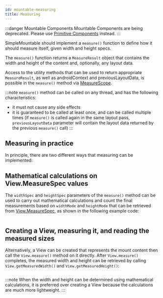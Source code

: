 ```yaml
---
id: mountable-measuring
title: Measuring
---
```


:::danger Mountable Components
Mountable Components are being deprecated. Please use [Primitive Components](mainconcepts/primitivecomponents/overview.mdx) instead.
:::

SimpleMountable should implement a `measure()` function to define how it should measure itself, given width and height specs.

The `measure()` function returns a `MeasureResult` object that contains the width and height of the content and, optionally, any layout data.

Access to the utility methods that can be used to return appropriate `MeasureResult`, as well as androidContext and previousLayoutData, is possible in the `measure()` method via [MeasureScope](https://fburl.com/measurescope).

:::note
`measure()` method can be called on any thread, and has the following characteristics:
- it must not cause any side effects
- it is guaranteed to be called at least once, and can be called multiple times (if `measure()` is called again in the same layout pass, `previousLayoutData` parameter will contain the layout data returned by the previous `measure()` call)
:::

## Measuring in practice

In principle, there are two different ways that measuring can be implemented:

## Mathematical calculations on View.MeasureSpec values

The `widthSpec` and `heightSpec` parameters of the `measure()` method can be used to carry out mathematical calculations and count the final measurements based on `widthMode` and `heightMode` that can be retrieved from [View.MeasureSpec](https://developer.android.com/reference/android/view/View.MeasureSpec), as shown in the following example code:

```kotlin file=sample/src/main/java/com/facebook/samples/litho/kotlin/mountables/bindto/ImageViewComponent.kt start=measure_example_start end=measure_example_end
```

## Creating a View, measuring it, and reading the measured sizes

Alternatively, a View can be created that represents the mount content then call the `View.measure()` method on it directly. After `View.measure()` completes, the measured width and height can be retrieved by calling `View.getMeasuredWidth()` and `View.getMeasuredHeight()`:

```kotlin file=sample/src/main/java/com/facebook/samples/litho/kotlin/mountables/SampleTextInput.kt start=start_measure_with_view_measurement end=end_measure_with_view_measurement
```

:::note
When the width and height can be determined using mathematical calculations, it is preferred over creating a View because the calculations are much more lightweight.
:::
